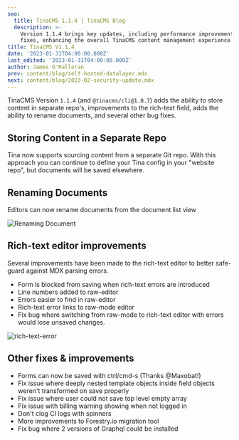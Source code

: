 ```yaml
---
seo:
  title: TinaCMS 1.1.4 | TinaCMS Blog
  description: >-
    Version 1.1.4 brings key updates, including performance improvements and bug
    fixes, enhancing the overall TinaCMS content management experience.
title: TinaCMS V1.1.4
date: '2023-01-31T04:00:00.000Z'
last_edited: '2023-01-31T04:00:00.000Z'
author: James O'Halloran
prev: content/blog/self-hosted-datalayer.mdx
next: content/blog/2023-02-security-update.mdx
---
```


TinaCMS Version `1.1.4` (and `@tinacms/cli@1.0.7`) adds the ability to store content in separate repo's, improvements to the rich-text field, adds the ability to rename documents, and several other bug fixes.

## Storing Content in a Separate Repo

Tina now supports sourcing content from a separate Git repo. With this approach you can continue to define your Tina config in your "website repo", but documents will be saved elsewhere.

## Renaming Documents

Editors can now rename documents from the document list view

![Renaming Document](/img/blog/tina-v-1.1.4/edit-doc.png "Renaming Document")

## Rich-text editor improvements

Several improvements have been made to the rich-text editor to better safe-guard against MDX parsing errors.

* Form is blocked from saving when rich-text errors are introduced
* Line numbers added to raw-editor
* Errors easier to find in raw-editor
* Rich-text error links to raw-mode editor
* Fix bug where switching from raw-mode to rich-text editor with errors would lose unsaved changes.

![rich-text-error](/img/blog/tina-v-1.1.4/edit-rtf.png "rich-text-error")

## Other fixes & improvements

* Forms can now be saved with ctrl/cmd-s (Thanks @Maxobat!)
* Fix issue where deeply nested template objects inside field objects weren't transformed on save properly
* Fix issue where user could not save top level empty array
* Fix issue with billing warning showing when not logged in
* Don't clog CI logs with spinners
* More improvements to Forestry.io migration tool
* Fix bug where 2 versions of Graphql could be installed
